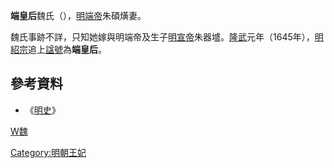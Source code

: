 '''端皇后'''魏氏（{{bd|？||？|catIdx=Wei,魏}}），[[明端帝|明端帝]]朱碩熿妻。

魏氏事跡不詳，只知她嫁與明端帝及生子[[明宣帝|明宣帝]]朱器墭。[[隆武|隆武]]元年（1645年），[[明紹宗|明紹宗]]追上[[諡號|諡號]]為'''端皇后'''。

==參考資料==
*《[[明史|明史]]》

{{模板:明朝皇后}}

[[category:明朝追封皇后|W魏]]
[[Category:明朝王妃|Category:明朝王妃]]